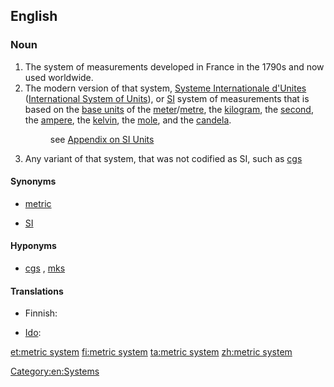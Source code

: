 ==English==

===Noun===
{{en-noun|head=[[metric]] [[system]]|-}}

#The system of measurements developed in France in the 1790s and now used worldwide.
#The modern version of that system, [[Systeme Internationale d'Unites]] ([[International System of Units]]), or [[SI]] system of measurements that is based on the [[base unit]]s of the [[meter]]/[[metre]], the [[kilogram]], the [[second]], the [[ampere]], the [[kelvin]], the [[mole]], and the [[candela]].
#: see [[Appendix:SI_units|Appendix on SI Units]]
#Any variant of that system, that was not codified as SI, such as [[cgs]]

====Synonyms====
* [[metric]] {{qualifier|abbreviation}}
* {{sense|système international}} [[SI]] 

====Hyponyms====
* {{sense|variants}} [[cgs]] , [[mks]]

====Translations====
{{trans-top|system of measurements developed in France}}
* Finnish: {{t|fi|metrijärjestelmä}}
{{trans-mid}}
* [[Ido]]: {{t|io|metrala sistemo}}
{{trans-bottom}}

{{trans-see|International System of Units}}

[[Category:en:Systems]]

[[et:metric system]]
[[fi:metric system]]
[[ta:metric system]]
[[zh:metric system]]